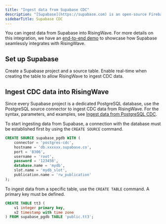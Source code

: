 ```yaml
---
title: "Ingest data from Supabase CDC"
description: "[Supabase](https://supabase.com) is an open-source Firebase alternative. It uses PostgreSQL as the underlying storage system and therefore can be integrated with RisingWave seamlessly."
sidebarTitle: Supabase CDC
---
```


You can ingest data from Supabase into RisingWave. For more details on this integration, we have an [end-to-end demo](https://www.risingwave.com/blog/unleash-the-true-power-of-supabase-realtime-with-risingwave/) to showcase how Supabase seamlessly integrates with RisingWave.

## Set up Supabase

Create a Supabase project and a source table. Enable real-time when creating the table to allow RisingWave to ingest CDC data.

## Ingest CDC data into RisingWave

Since every Supabase project is a dedicated PostgreSQL database, use the PostgreSQL source connector to ingest CDC data from RisingWave. For the syntax, parameters, and examples, see [Ingest data from PostgreSQL CDC](/docs/current/ingest-from-postgres-cdc/#create-a-table-using-the-native-cdc-connector).

To start ingesting data from Supabase, a connection with the database must be established first by using the `CREATE SOURCE` command.

```sql
CREATE SOURCE supabase_pgdb WITH (
    connector = 'postgres-cdc',
    hostname = 'db.xxxxxx.supabase.co',
    port = '8306',
    username = 'root',
    password = '123456',
    database.name = 'mydb',
    slot.name = 'mydb_slot',
    publication.name = 'rw_publication'
);
```

To ingest data from a specific table, use the `CREATE TABLE` command. A primary key must be defined.

```sql
CREATE TABLE tt3 (
    v1 integer primary key,
    v2 timestamp with time zone
) FROM supabase_pgdb TABLE 'public.tt3';
```
